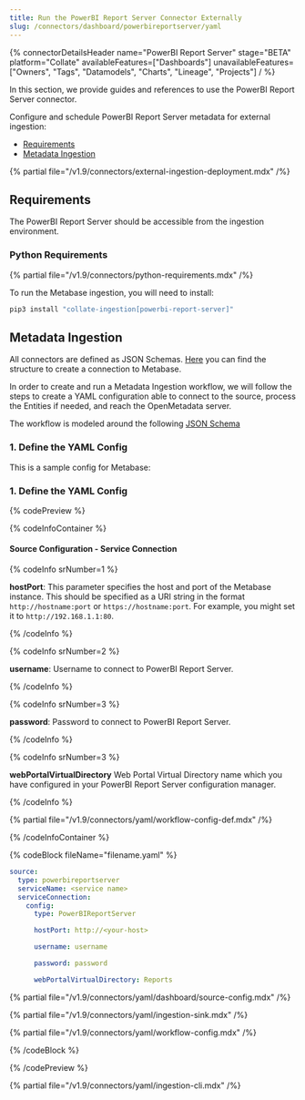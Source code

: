 ```yaml
---
title: Run the PowerBI Report Server Connector Externally
slug: /connectors/dashboard/powerbireportserver/yaml
---
```




{% connectorDetailsHeader
  name="PowerBI Report Server"
  stage="BETA"
  platform="Collate"
  availableFeatures=["Dashboards"]
  unavailableFeatures=["Owners", "Tags", "Datamodels", "Charts", "Lineage", "Projects"]
/ %}

In this section, we provide guides and references to use the PowerBI Report Server connector.

Configure and schedule PowerBI Report Server metadata for external ingestion:

- [Requirements](#requirements)
- [Metadata Ingestion](#metadata-ingestion)

{% partial file="/v1.9/connectors/external-ingestion-deployment.mdx" /%}

## Requirements

The PowerBI Report Server should be accessible from the ingestion environment.

### Python Requirements

{% partial file="/v1.9/connectors/python-requirements.mdx" /%}

To run the Metabase ingestion, you will need to install:

```bash
pip3 install "collate-ingestion[powerbi-report-server]"
```

## Metadata Ingestion

All connectors are defined as JSON Schemas.
[Here](https://github.com/open-metadata/OpenMetadata/blob/main/openmetadata-spec/src/main/resources/json/schema/entity/services/connections/dashboard/powerBIReportServerConnection.json)
you can find the structure to create a connection to Metabase.

In order to create and run a Metadata Ingestion workflow, we will follow
the steps to create a YAML configuration able to connect to the source,
process the Entities if needed, and reach the OpenMetadata server.

The workflow is modeled around the following
[JSON Schema](https://github.com/open-metadata/OpenMetadata/blob/main/openmetadata-spec/src/main/resources/json/schema/metadataIngestion/workflow.json)

### 1. Define the YAML Config

This is a sample config for Metabase:

### 1. Define the YAML Config

{% codePreview %}

{% codeInfoContainer %}

#### Source Configuration - Service Connection

{% codeInfo srNumber=1 %}

**hostPort**:
This parameter specifies the host and port of the Metabase instance. This should be specified as a URI string in the format `http://hostname:port` or `https://hostname:port`. 
For example, you might set it to `http://192.168.1.1:80`.

{% /codeInfo %}

{% codeInfo srNumber=2 %}

**username**:
Username to connect to PowerBI Report Server.

{% /codeInfo %}

{% codeInfo srNumber=3 %}

**password**:
Password to connect to PowerBI Report Server.

{% /codeInfo %}

{% codeInfo srNumber=3 %}

**webPortalVirtualDirectory**
Web Portal Virtual Directory name which you have configured in your PowerBI Report Server configuration manager.

{% /codeInfo %}

<SourceConfigDef />

<IngestionSinkDef />

{% partial file="/v1.9/connectors/yaml/workflow-config-def.mdx" /%}


{% /codeInfoContainer %}

{% codeBlock fileName="filename.yaml" %}

```yaml {% isCodeBlock=true %}
source:
  type: powerbireportserver
  serviceName: <service name>
  serviceConnection:
    config:
      type: PowerBIReportServer
```
```yaml {% srNumber=1 %}
      hostPort: http://<your-host>
```
```yaml {% srNumber=2 %}
      username: username
```
```yaml {% srNumber=3 %}
      password: password
```
```yaml {% srNumber=3 %}
      webPortalVirtualDirectory: Reports
```

{% partial file="/v1.9/connectors/yaml/dashboard/source-config.mdx" /%}

{% partial file="/v1.9/connectors/yaml/ingestion-sink.mdx" /%}

{% partial file="/v1.9/connectors/yaml/workflow-config.mdx" /%}

{% /codeBlock %}

{% /codePreview %}

{% partial file="/v1.9/connectors/yaml/ingestion-cli.mdx" /%}

